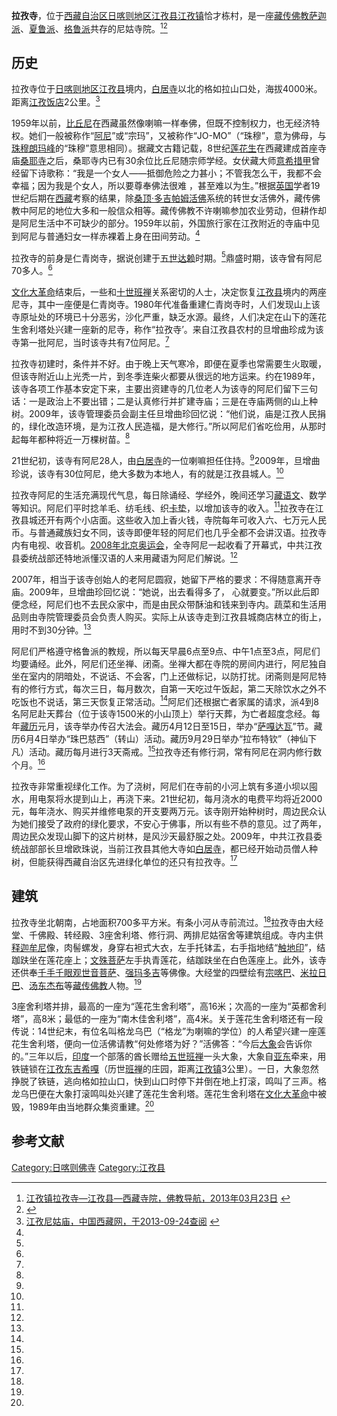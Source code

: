 {{Infobox Tibetan Buddhist monastery
|name =拉孜寺
|image =
|image size = 250px
|alt = 
|caption = 
|t=
|w=
|to = 
|ipa={{IPA|}}
|z=
|thdl=
|e=
|tc=拉孜寺
|s=拉孜寺
|p=
|m=
|k=
|pushpin_map = 
|latd =  | latm =  | lats =  | latNS = 
|longd=  | longm= | longs =| longEW = 
|iso_region = 
|map_caption = 
|mapsize = 
|location_country = 中国
|location = {{CHN}}[[西藏自治区|西藏自治区]][[日喀则地区|日喀则地区]][[江孜县|江孜县]]
|coordinates_display =
|founded_by =
|date_founded =
|date_renovated =
|sect =[[萨迦派|萨迦派]]/[[夏鲁派|夏鲁派]]/[[格鲁派|格鲁派]]
|mather =[[白居寺|白居寺]]
|children =
|dedicated_to = 
|tulku =
|head_lama = 
|head_mgh =
|no._of_monks = 
|architecture = 
|festivals =
|footnotes = 
}}

'''拉孜寺'''，位于[[西藏自治区|西藏自治区]][[日喀则地区|日喀则地区]][[江孜县|江孜县]][[江孜镇|江孜镇]]恰才栋村，是一座[[藏传佛教|藏传佛教]][[萨迦派|萨迦派]]、[[夏鲁派|夏鲁派]]、[[格鲁派|格鲁派]]共存的尼姑寺院。<ref name=fjdh>[http://www.fjdh.com/ffzt/fjhy/ahsy2013/03/101829217658.html 江孜镇拉孜寺—江孜县—西藏寺院，佛教导航，2013年03月23日] {{Wayback|url=http://www.fjdh.com/ffzt/fjhy/ahsy2013/03/101829217658.html |date=20130927205830 }}</ref><ref name=sina>{{Cite web |url=http://news.sina.com.cn/c/2009-03-24/103617470406.shtml |title=曲龙山下的尼姑们，新浪，2009年03月24日 |access-date=2013-09-24 |archive-date=2016-03-04 |archive-url=https://web.archive.org/web/20160304133025/http://news.sina.com.cn/c/2009-03-24/103617470406.shtml |dead-url=no }}</ref>

==历史==
拉孜寺位于[[日喀则地区|日喀则地区]][[江孜县|江孜县]]境内，[[白居寺|白居寺]]以北的格如拉山口处，海拔4000米。距离[[江孜饭店|江孜饭店]]2公里。<ref name=zgxzw>[http://info.tibet.cn/newzt/rsxzzt/xzsm/t20050705_40291.htm 江孜尼姑庙，中国西藏网，于2013-09-24查阅] {{webarchive|url=https://web.archive.org/web/20130927132628/http://info.tibet.cn/newzt/rsxzzt/xzsm/t20050705_40291.htm |date=2013-09-27 }}</ref>

1959年以前，[[比丘尼|比丘尼]]在西藏虽然像喇嘛一样奉佛，但既不控制权力，也无经济特权。她们一般被称作“[[阿尼_(称呼)|阿尼]]”或“宗玛”，又被称作“JO-MO”（“珠穆”，意为佛母，与[[珠穆朗玛峰|珠穆朗玛峰]]的“珠穆”意思相同）。据藏文古籍记载，8世纪[[莲花生|莲花生]]在西藏建成首座寺庙[[桑耶寺|桑耶寺]]之后，桑耶寺内已有30余位比丘尼随宗师学经。女伏藏大师[[意希措甲|意希措甲]]曾经留下诗歌称：“我是一个女人——抵御危险之力甚小；不管我怎么干，我都不会幸福；因为我是个女人，所以要尊奉佛法很难 ，甚至难以为生。”根据[[英国|英国]]学者{{link-en|勞倫斯·沃德爾|Laurence Waddell}}19世纪后期在[[西藏|西藏]]考察的结果，除[[桑顶·多吉帕姆活佛|桑顶·多吉帕姆活佛]]系统的转世女活佛外，藏传佛教中阿尼的地位大多和一般信众相等。藏传佛教不许喇嘛参加农业劳动，但耕作却是阿尼生活中不可缺少的部分。1959年以前，外国旅行家在江孜附近的寺庙中见到阿尼与普通妇女一样赤裸着上身在田间劳动。<ref name=sina/>

拉孜寺的前身是仁青岗寺，据说创建于[[五世达赖|五世达赖]]时期。<ref name=sina/>鼎盛时期，该寺曾有阿尼70多人。<ref name=zgxzw/>

[[文化大革命|文化大革命]]结束后，一些和[[十世班禅|十世班禅]]关系密切的人士，决定恢复[[江孜县|江孜县]]境内的两座尼寺，其中一座便是仁青岗寺。1980年代准备重建仁青岗寺时，人们发现山上该寺原址处的环境已十分恶劣，沙化严重，缺乏水源。最终，人们决定在山下的莲花生舍利塔处兴建一座新的尼寺，称作“拉孜寺’。来自江孜县农村的旦增曲珍成为该寺第一批阿尼，当时该寺共有7位阿尼。<ref name=sina/>

拉孜寺初建时，条件并不好。由于晚上天气寒冷，即便在夏季也常需要生火取暖，但该寺附近山上光秃一片，到冬季连柴火都要从很远的地方运来。约在1989年，该寺各项工作基本安定下来，主要出资建寺的几位老人为该寺的阿尼们留下三句话：一是政治上不要出错；二是认真修行并扩建寺庙；三是在寺庙两侧的山上种树。2009年，该寺管理委员会副主任旦增曲珍回忆说：“他们说，庙是江孜人民捐的，绿化改造环境，是为江孜人民造福，是大修行。”所以阿尼们省吃俭用，从那时起每年都种将近一万棵树苗。<ref name=sina/>

21世纪初，该寺有阿尼28人，由[[白居寺|白居寺]]的一位喇嘛担任住持。<ref name=zgxzw/>2009年，旦增曲珍说，该寺有30位阿尼，绝大多数为本地人，有的就是江孜县城人。<ref name=sina/>

拉孜寺阿尼的生活充满现代气息，每日除诵经、学经外，晚间还学习[[藏文|藏语文]]、数学等知识。阿尼们平时捻羊毛、纺毛线、织[[卡垫|卡垫]]，以增加该寺的收入。<ref name=zgxzw/>拉孜寺在江孜县城还开有两个小店面。这些收入加上香火钱，寺院每年可收入六、七万元人民币。与普通藏族妇女不同，该寺即便年轻的阿尼们也几乎全都不会讲汉语。拉孜寺内有电视、收音机。[[2008年北京奥运会|2008年北京奥运会]]，全寺阿尼一起收看了开幕式，中共江孜县委统战部还特地派懂汉语的人来用藏语为阿尼们解说。<ref name=sina/>

2007年，相当于该寺创始人的老阿尼圆寂，她留下严格的要求：不得随意离开寺庙。2009年，旦增曲珍回忆说：“她说，出去看得多了， 心就要变。”所以此后即便念经，阿尼们也不去民众家中，而是由民众带酥油和钱来到寺内。蔬菜和生活用品则由寺院管理委员会负责人购买。实际上从该寺走到江孜县城商店林立的街上，用时不到30分钟。<ref name=sina/>

阿尼们严格遵守格鲁派的教规，所以每天早晨6点至9点、中午1点至3点，阿尼们均要诵经。此外，阿尼们还坐禅、闭斋。坐禅大都在寺院的房间内进行，阿尼独自坐在室内的阴暗处，不说话、不会客，门上还做标记，以防打扰。闭斋则是阿尼特有的修行方式，每次三日，每月数次，自第一天吃过午饭起，第二天除饮水之外不吃饭也不说话，第三天恢复正常活动。<ref name=sina/>阿尼们还根据亡者家属的请求，派4到8名阿尼赴天葬台（位于该寺1500米的小山顶上）举行天葬，为亡者超度念经。每年[[藏历|藏历]]元月，该寺举办传召大法会。藏历4月12日至15日，举办“[[萨嘎达瓦|萨嘎达瓦]]”节。藏历6月4日举办“珠巴慈西”（转山）活动。藏历9月29日举办“拉布特钦”（神仙下凡）活动。藏历每月进行3天斋戒。<ref name=zgxzw/>拉孜寺还有修行洞，常有阿尼在洞内修行数个月。<ref name=sina/>

拉孜寺非常重视绿化工作。为了浇树，阿尼们在寺前的小河上筑有多道小坝以囤水，用电泵将水提到山上，再浇下来。21世纪初，每月浇水的电费平均将近2000元，每年浇水、购买并维修电泵的开支要两万元。该寺刚开始种树时，周边民众认为她们接受了政府的绿化要求，不安心于佛事，所以有些不恭的意见。过了两年，周边民众发现山脚下的这片树林，是风沙天最舒服之处。2009年，中共江孜县委统战部部长旦增欧珠说，当前江孜县其他大寺如[[白居寺|白居寺]]，都已经开始动员僧人种树，但能获得西藏自治区先进绿化单位的还只有拉孜寺。<ref name=sina/>

==建筑==
拉孜寺坐北朝南，占地面积700多平方米。有条小河从寺前流过。<ref name=sina/>拉孜寺由大经堂、千佛殿、转经殿、3座舍利塔、修行洞、两排尼姑宿舍等建筑组成。寺内主供[[释迦牟尼|释迦牟尼]]像，肉髻螺发，身穿右袒式大衣，左手托钵盂，右手指地结“[[触地印|触地印]]”，结跏趺坐在莲花座上；[[文殊菩萨|文殊菩萨]]左手执青莲花，结跏趺坐在白色莲座上。此外，该寺还供奉[[千手千眼观世音菩萨|千手千眼观世音菩萨]]、[[强玛多吉|强玛多吉]]等佛像。大经堂的四壁绘有[[宗喀巴|宗喀巴]]、[[米拉日巴|米拉日巴]]、[[汤东杰布|汤东杰布]]等[[藏传佛教|藏传佛教]]人物。<ref name=zgxzw/>

3座舍利塔并排，最高的一座为“莲花生舍利塔”，高16米；次高的一座为“英都舍利塔”，高8米；最低的一座为“南木佳舍利塔”，高4米。关于莲花生舍利塔还有一段传说：14世纪末，有位名叫格龙乌巴（“格龙”为喇嘛的学位）的人希望兴建一座莲花生舍利塔，便向一位活佛请教“何处修塔为好？”活佛答：“今后[[大象|大象]]会告诉你的。”三年以后，[[印度|印度]]一个部落的酋长赠给[[五世班禅|五世班禅]]一头大象，大象自[[亚东|亚东]]牵来，用铁链锁在[[江孜|江孜]][[东吉希嘎|东吉希嘎]]（历世[[班禅|班禅]]的庄园，距离[[江孜镇|江孜镇]]3公里）。一日，大象忽然挣脱了铁链，逃向格如拉山口，快到山口时停下并倒在地上打滚，鸣叫了三声。格龙乌巴便在大象打滚鸣叫处兴建了莲花生舍利塔。莲花生舍利塔在[[文化大革命|文化大革命]]中被毁，1989年由当地群众集资重建。<ref name=zgxzw/>

==参考文献==
{{reflist}}

{{日喀则地标}}
[[Category:日喀则佛寺|Category:日喀则佛寺]]
[[Category:江孜县|Category:江孜县]]